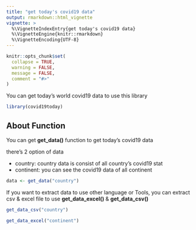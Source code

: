 ```yaml
---
title: "get today's covid19 data"
output: rmarkdown::html_vignette
vignette: >
  %\VignetteIndexEntry{get today's covid19 data}
  %\VignetteEngine{knitr::rmarkdown}
  %\VignetteEncoding{UTF-8}
---
```


```r
knitr::opts_chunk$set(
  collapse = TRUE,
  warning = FALSE,
  message = FALSE,
  comment = "#>"
)
```

You can get today's world covid19 data to use this library

```r
library(covid19today)
```

## About Function

You can get **get_data()** function to get today's covid19 data

there's 2 option of data

- country: country data is consist of all country's covid19 stat
- continent: you can see the covid19 data of all continent

```r
data <- get_data("country")
```

If you want to extract data to use other language or Tools,
you can extract csv & excel file to use **get_data_excel()** & **get_data_csv()**

```r
get_data_csv("country")
```

```r
get_data_excel("continent")
```
